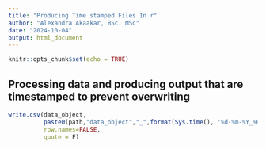 ```yaml
---
title: "Producing Time stamped Files In r"
author: "Alexandra Akaakar, BSc. MSc"
date: "2024-10-04"
output: html_document
---
```


```r
knitr::opts_chunk$set(echo = TRUE)
```

## Processing data and producing output that are timestamped to prevent overwriting

```r
write.csv(data_object,
          paste0(path,"data_object","_",format(Sys.time(), '%d-%m-%Y_%H%M%S'),".csv", sep=""),
          row.names=FALSE,
          quote = F)
```

